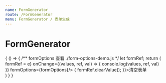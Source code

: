 ```yaml
---
name: FormGenerator
route: /FormGenerator
menu: FormGenerator / 表单生成
---
```




# FormGenerator

<PropsTable of={FormGenerator} />

<Playground>
  {
    () => {
      /** formOptions 查看 ./form-options-demo.js */
      let formRef;
      return (
        <div>
          <FormGenerator
            ref={e => formRef = e}
            onChange={(values, ref, val) => {
              console.log(values, ref, val)
            }}
            formOptions={formOptions}/>
          <span className="btn theme flat" onClick={e => {
              formRef.clearValue();
          }}>清空表单</span>
        </div>
      )
    }
  }
</Playground>

<FormOptionsDesc />